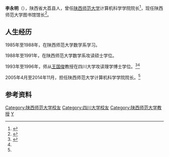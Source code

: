 {{學術研究工作者
| 姓名     = 李永明
| 圖像     = 
| 圖像大小 = 
| 職務     = [[陕西师范大学|陕西师范大学]]计算机科学学院院长<ref>{{cite web|url=http://ccs.snnu.edu.cn/portal.php?mod=view&aid=202|title=校长助理党怀兴一行到我院调研座谈|deadurl=yes|archiveurl=https://web.archive.org/web/20131220000330/http://ccs.snnu.edu.cn/portal.php?mod=view&aid=202|archivedate=2013-12-20}}</ref><ref name=doc_bio></ref>
| 時期     = 
| 性別     = 男
| 原名     = 
| 異名     = 
| 筆名     =
| 字       = 
| 號       = 
| 國籍     = {{PRC}}
| 籍貫     = {{PRC}} [[陕西省|陕西省]][[大荔县|大荔县]]<ref name=bio>{{cite web|url=http://ccs.snnu.edu.cn/info/1018/1036.htm|title=李永明|access-date=2018-03-11|archive-date=2018-05-29|archive-url=https://web.archive.org/web/20180529034359/http://ccs.snnu.edu.cn/info/1018/1036.htm|dead-url=no}}</ref>
| 出生     = 1966年3月
| 出生地點 = 
| 逝世     = 
| 逝世地點 = 
| 居處     = {{PRC}} [[陕西省|陕西省]][[西安市|西安市]]
| 紀念建築 = 
| 職業     = 教师
| 種族     = 
| 語言     = 
| 政黨     = 
| 宗教信仰 = 
| 父母     =
| 配偶     = 
| 子女     = 
| 親屬     = 
| 研究領域 = 非经典计算理论、计算智能、模糊系统分析、量子逻辑与量子计算、格上拓扑学
| 機構     = [[陕西师范大学|陕西师范大学]]
| 學歷     = [[陕西师范大学|陕西师范大学]]<br>[[四川大学|四川大学]]<ref name=bio></ref>
| 經歷     = 
| 作品     =《模糊系统分析》<ref name=bio></ref>
| 獎項     = 
| 受影響于 = [[王国俊|王国俊]]
| 施影響於 = 
| 官方網   = 
| 簽名     = 
}}
'''李永明'''（{{bd|1966年|3月||}}），陕西省大荔县人，曾任[[陕西师范大学|陕西师范大学]]计算机科学学院院长<ref name=doc_bio>{{cite web|url=http://rsc.snnu.edu.cn/file/200943101932374.doc|title=新世纪百千万人才工程国家级人选|deadurl=yes|archiveurl=https://web.archive.org/web/20131220001808/http://rsc.snnu.edu.cn/file/200943101932374.doc|archivedate=2013-12-20}}</ref>，现任陕西师范大学图书馆馆长<ref>{{Cite web|url=http://www.lib.snnu.edu.cn/action.do?webid=w-s-xrld|title=现任领导|accessdate=2017-07-29|work=www.lib.snnu.edu.cn|archive-date=2020-11-24|archive-url=https://web.archive.org/web/20201124040939/http://www.lib.snnu.edu.cn/action.do?webid=w-s-xrld|dead-url=no}}</ref>。

==人生经历==
1985年至1988年，在陕西师范大学数学系学习。

1988年至1991年，在陕西师范大学数学系攻读硕士学位。

1993年至1996年，师从[[王国俊|王国俊]]教授在四川大学攻读理学博士学位。<ref>{{cite web|url=http://tpx.snnu.edu.cn/kcms/lsyg.html|title=4-1 本课程校内发展的主要历史沿革|deadurl=yes|archiveurl=https://web.archive.org/web/20131219234426/http://tpx.snnu.edu.cn/kcms/lsyg.html|archivedate=2013-12-19}}</ref><ref name=doc_bio></ref>

2005年4月至2014年11月，担任陕西师范大学计算机科学学院院长。<ref name=doc_bio></ref>

==参考资料==
<references />

{{DEFAULTSORT:Li李永明}}
[[Category:陕西师范大学校友|Category:陕西师范大学校友]]
[[Category:四川大学校友|Category:四川大学校友]]
[[Category:陕西师范大学教授|Category:陕西师范大学教授]]
[[Category:李姓|Y]]